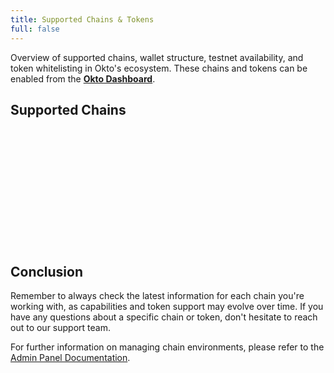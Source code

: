 ```yaml
---
title: Supported Chains & Tokens
full: false
---
```


Overview of supported chains, wallet structure, testnet availability, and token whitelisting in Okto's ecosystem. These chains and tokens can be enabled from the [**Okto Dashboard**](https://dashboard.okto.tech/wallet-controls).


<ChainNavigationCard />

## Supported Chains

<div id="hyperevm">
  <SupportedChainCard
    chainIcon="/images/HL-icon.png"
    chainName="HyperEVM"
    tokens={[
      { name: "HYPE (Native)", icon: "/images/HL-icon.png" },
    ]}
    whitelistNote="For HyperEVM, any fungible asset can be whitelisted by contacting the team."
    resources={{
      "HL Docs": "https://hyperliquid.gitbook.io/hyperliquid-docs",
      "HyperEVM": "https://hyperliquid.gitbook.io/hyperliquid-docs/for-developers/evm",
      "HL Python SDK": "https://github.com/hyperliquid-dex/hyperliquid-python-sdk",
      "HL Rust SDK": "https://github.com/hyperliquid-dex/hyperliquid-rust-sdk",
    }}
    supportedTestnet={{
      "HyperEVM Testnet": "#",
    }}
    networkInfo={[
      {
        name: "HyperEVM",
        confirmations: "1",
        blockInterval: "2s",
      },
      {
        name: "HyperEVM Testnet",
        confirmations: "1",
        blockInterval: "2s",
      },
    ]}
  />
</div>
<br/>

<div id="polygon">
  <SupportedChainCard
    chainIcon="/images/polygon-logo.svg"
    chainName="Polygon"
    tokens={[
      { name: "POL (Native)", icon: "/images/polygon-logo.svg" },
      { name: "USDT (Default)", icon: "/images/usdt-icon.svg" },
      { name: "USDC (Default)", icon: "/images/usdc-icon.svg" },
    ]}
    whitelistNote="For EVM chains, any ERC20 token can be whitelisted by contacting the team."
    resources={{
      "Solidity": "https://soliditylang.org/",
      "Remix": "https://remix.ethereum.org/",
      "Hardhat": "https://hardhat.org/",
      "OpenZeppelin": "https://www.openzeppelin.com/",
    }}
    supportedTestnet={{
      "Polygon Amoy testnet": "https://amoy.polygonscan.com/",
    }}
    networkInfo={[
      {
        name: "Polygon Mainnet",
        confirmations: "7",
        blockInterval: "2.3s",
      },
      {
        name: "Polygon Amoy testnet",
        confirmations: "1",
        blockInterval: "3s",
      },
    ]}
  />
</div>
<br/>

<div id="base">
  <SupportedChainCard
    chainIcon="/images/base-icon.svg"
    chainName="Base"
    tokens={[
      { name: "ETH (Native)", icon: "/images/eth-icon.svg" },
      { name: "USDC (Default)", icon: "/images/usdc-icon.svg" },
    ]}
    whitelistNote="For EVM chains, any ERC20 token can be whitelisted by contacting the team."
    resources={{
      "Solidity": "https://soliditylang.org/",
      "Remix": "https://remix.ethereum.org/",
      "Hardhat": "https://hardhat.org/",
      "OpenZeppelin": "https://www.openzeppelin.com/",
    }}
    supportedTestnet={{
      "Base Sepolia Testnet": "https://sepolia.basescan.org/",
    }}
    networkInfo={[
      {
        name: "Base Mainnet",
        confirmations: "1",
        blockInterval: "2s",
      },
      {
        name: "Base Sepolia Testnet",
        confirmations: "1",
        blockInterval: "2s",
      },
    ]}
  />
</div>
<br/>

<div id="avalanche">
  <SupportedChainCard
    chainIcon="/images/avalanche-icon.svg"
    chainName="Avalanche"
    tokens={[
      { name: "AVAX (Native)", icon: "/images/avalanche-icon.svg" },
      { name: "USDT (Default)", icon: "/images/usdt-icon.svg" },
      { name: "USDC (Default)", icon: "/images/usdc-icon.svg" },
    ]}
    whitelistNote="For EVM chains, any ERC20 token can be whitelisted by contacting the team."
    resources={{
      "Solidity": "https://soliditylang.org/",
      "Remix": "https://remix.ethereum.org/",
      "Hardhat": "https://hardhat.org/",
      "OpenZeppelin": "https://www.openzeppelin.com/",
    }}
    supportedTestnet={{
      "Avalanche Fuji Testnet": "https://testnet.snowtrace.io/",
    }}
    networkInfo={[
      {
        name: "Avalanche Mainnet",
        confirmations: "1",
        blockInterval: "2s",
      }
    ]}
  />
</div>
<br/>

<div id="arbitrum">
  <SupportedChainCard
    chainIcon="/images/arbitrum-icon.png"
    chainName="Arbitrum"
    tokens={[
      { name: "ETH", icon: "/images/eth-icon.svg" },
      { name: "USDT (Default)", icon: "/images/usdt-icon.svg" },
      { name: "USDC (Default)", icon: "/images/usdc-icon.svg" },
    ]}
    whitelistNote="For EVM chains, any ERC20 token can be whitelisted by contacting the team."
    resources={{
      "Solidity": "https://soliditylang.org/",
      "Remix": "https://remix.ethereum.org/",
      "Hardhat": "https://hardhat.org/",
      "OpenZeppelin": "https://www.openzeppelin.com/",
    }}
    supportedTestnet={{
      "Arbitrum Sepolia Testnet": "https://sepolia.arbiscan.io/",
    }}
    networkInfo={[
      {
        name: "Arbitrum Mainnet",
        confirmations: "1",
        blockInterval: "2s",
      }
    ]}
  />
</div>
<br/>

<div id="bsc">
  <SupportedChainCard
    chainIcon="/images/bsc-icon.png"
    chainName="BSC"
    tokens={[
      { name: "BNB (Native)", icon: "/images/bsc-icon.png" },
      { name: "USDT (Default)", icon: "/images/usdt-icon.svg" },
      { name: "USDC (Default)", icon: "/images/usdc-icon.svg" },
    ]}
    whitelistNote="For EVM chains, any BEP20 token can be whitelisted by contacting the team."
    resources={{
      "Solidity": "https://soliditylang.org/",
      "Remix": "https://remix.ethereum.org/",
      "Hardhat": "https://hardhat.org/",
      "OpenZeppelin": "https://www.openzeppelin.com/",
    }}
    supportedTestnet={{
      "BSC Testnet": "https://testnet.bscscan.com/",
    }}
    networkInfo={[
      {
        name: "BSC Mainnet",
        confirmations: "1",
        blockInterval: "3s",
      }
    ]}
  />
</div>
<br/>

<div id="ethereum">
  <SupportedChainCard
    chainIcon="/images/eth-icon.svg"
    chainName="Ethereum"
    tokens={[
      { name: "ETH (Native)", icon: "/images/eth-icon.svg" },
      { name: "USDT (Default)", icon: "/images/usdt-icon.svg" },
      { name: "USDC (Default)", icon: "/images/usdc-icon.svg" },
    ]}
    whitelistNote="For EVM chains, any ERC20 token can be whitelisted by contacting the team."
    resources={{
      "Solidity": "https://soliditylang.org/",
      "Remix": "https://remix.ethereum.org/",
      "Hardhat": "https://hardhat.org/",
      "OpenZeppelin": "https://www.openzeppelin.com/",
    }}
    supportedTestnet={{
      "Ethereum Sepolia": "https://sepolia.etherscan.io/",
    }}
    networkInfo={[
      {
        name: "Ethereum Mainnet",
        confirmations: "1",
        blockInterval: "12s",
      }
    ]}
  />
</div>
<br/>

<div id="fantom">
  <SupportedChainCard
    chainIcon="/images/fantom-icon.svg"
    chainName="Fantom"
    tokens={[
      { name: "FTM (Native)", icon: "/images/fantom-icon.svg" },
      { name: "USDT (Default)", icon: "/images/usdt-icon.svg" },
      { name: "USDC (Default)", icon: "/images/usdc-icon.svg" },
    ]}
    whitelistNote="For EVM chains, any ERC20 token can be whitelisted by contacting the team."
    resources={{
      "Solidity": "https://soliditylang.org/",
      "Remix": "https://remix.ethereum.org/",
      "Hardhat": "https://hardhat.org/",
      "OpenZeppelin": "https://www.openzeppelin.com/",
    }}
    supportedTestnet={{
      "Fantom Testnet": "https://testnet.ftmscan.com/",
    }}
    networkInfo={[
      {
        name: "Fantom Mainnet",
        confirmations: "1",
        blockInterval: "1s",
      }
    ]}
  />
</div>
<br/>

<div id="linea">
  <SupportedChainCard
    chainIcon="/images/linea-icon.svg"
    chainName="Linea"
    tokens={[
      { name: "ETH (Native)", icon: "/images/eth-icon.svg" },
      { name: "USDT (Default)", icon: "/images/usdt-icon.svg" },
      { name: "USDC (Default)", icon: "/images/usdc-icon.svg" },
    ]}
    whitelistNote="For EVM chains, any ERC20 token can be whitelisted by contacting the team."
    resources={{
      "Solidity": "https://soliditylang.org/",
      "Remix": "https://remix.ethereum.org/",
      "Hardhat": "https://hardhat.org/",
      "OpenZeppelin": "https://www.openzeppelin.com/",
    }}
    supportedTestnet={{
      "Linea Goerli Testnet": "https://goerli.lineascan.build/",
    }}
    networkInfo={[
      {
        name: "Linea Mainnet",
        confirmations: "1",
        blockInterval: "12s",
      }
    ]}
  />
</div>
<br/>

<div id="metis">
  <SupportedChainCard
    chainIcon="/images/metis-icon.png"
    chainName="Metis"
    tokens={[
      { name: "ETH (Native)", icon: "/images/eth-icon.svg" },
      { name: "USDT (Default)", icon: "/images/usdt-icon.svg" },
      { name: "USDC (Default)", icon: "/images/usdc-icon.svg" },
    ]}
    whitelistNote="For EVM chains, any ERC20 token can be whitelisted by contacting the team."
    resources={{
      "Solidity": "https://soliditylang.org/",
      "Remix": "https://remix.ethereum.org/",
      "Hardhat": "https://hardhat.org/",
      "OpenZeppelin": "https://www.openzeppelin.com/",
    }}
    supportedTestnet={{
      "Metis Sepolia Testnet": "https://sepolia.explorer.metis.io/",
    }}
    networkInfo={[
      {
        name: "Metis Mainnet",
        confirmations: "1",
        blockInterval: "2s",
      }
    ]}
  />
</div>
<br/>

<div id="optimism">
  <SupportedChainCard
    chainIcon="/images/optimism-icon.jpg"
    chainName="Optimism"
    tokens={[
      { name: "ETH (Native)", icon: "/images/eth-icon.svg" },
      { name: "USDT (Default)", icon: "/images/usdt-icon.svg" },
      { name: "USDC (Default)", icon: "/images/usdc-icon.svg" },
    ]}
    whitelistNote="For EVM chains, any ERC20 token can be whitelisted by contacting the team."
    resources={{
      "Solidity": "https://soliditylang.org/",
      "Remix": "https://remix.ethereum.org/",
      "Hardhat": "https://hardhat.org/",
      "OpenZeppelin": "https://www.openzeppelin.com/",
    }}
    supportedTestnet={{
      "Optimism Sepolia Testnet": "https://sepolia-optimism.etherscan.io/",
    }}
    networkInfo={[
      {
        name: "Optimism Mainnet",
        confirmations: "1",
        blockInterval: "2s",
      }
    ]}
  />
</div>
<br/>

## Conclusion

Remember to always check the latest information for each chain you're working with, as capabilities and token support may evolve over time. If you have any questions about a specific chain or token, don't hesitate to reach out to our support team.

For further information on managing chain environments, please refer to the [Admin Panel Documentation](/docs/developer-admin-dashboard/overview).
